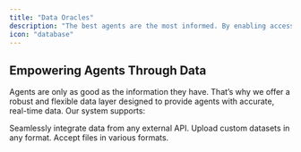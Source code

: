 ```yaml
---
title: "Data Oracles"
description: "The best agents are the most informed. By enabling access to real-time, relevant data, Coffee ensures your agents can make the most accurate and effective decisions. This data layer transforms raw inputs into actionable insights, empowering agents to excel in their roles."
icon: "database"
---
```


## Empowering Agents Through Data

Agents are only as good as the information they have. That’s why we offer a robust and flexible data layer designed to provide agents with accurate, real-time data. Our system supports:

<CardGroup cols={1}>
  <Card title="External APIs">
    Seamlessly integrate data from any external API.
  </Card>

  <Card title="Custom Datasets">
    Upload custom datasets in any format.
  </Card>

  <Card title="File Uploads">
    Accept files in various formats.
  </Card>
</CardGroup>